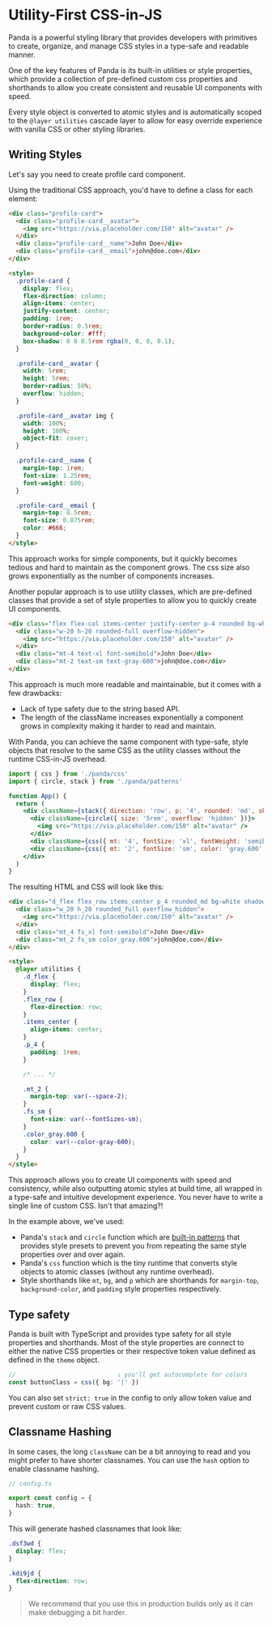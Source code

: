 # Utility-First CSS-in-JS

Panda is a powerful styling library that provides developers with primitives to create, organize, and manage CSS styles
in a type-safe and readable manner.

One of the key features of Panda is its built-in utilities or style properties, which provide a collection of
pre-defined custom css properties and shorthands to allow you create consistent and reusable UI components with speed.

Every style object is converted to atomic styles and is automatically scoped to the `@layer utilities` cascade layer to
allow for easy override experience with vanilla CSS or other styling libraries.

## Writing Styles

Let's say you need to create profile card component.

Using the traditional CSS approach, you'd have to define a class for each element:

```html
<div class="profile-card">
  <div class="profile-card__avatar">
    <img src="https://via.placeholder.com/150" alt="avatar" />
  </div>
  <div class="profile-card__name">John Doe</div>
  <div class="profile-card__email">john@doe.com</div>
</div>

<style>
  .profile-card {
    display: flex;
    flex-direction: column;
    align-items: center;
    justify-content: center;
    padding: 1rem;
    border-radius: 0.5rem;
    background-color: #fff;
    box-shadow: 0 0 0.5rem rgba(0, 0, 0, 0.1);
  }

  .profile-card__avatar {
    width: 5rem;
    height: 5rem;
    border-radius: 50%;
    overflow: hidden;
  }

  .profile-card__avatar img {
    width: 100%;
    height: 100%;
    object-fit: cover;
  }

  .profile-card__name {
    margin-top: 1rem;
    font-size: 1.25rem;
    font-weight: 600;
  }

  .profile-card__email {
    margin-top: 0.5rem;
    font-size: 0.875rem;
    color: #666;
  }
</style>
```

This approach works for simple components, but it quickly becomes tedious and hard to maintain as the component grows.
The css size also grows exponentially as the number of components increases.

Another popular approach is to use utility classes, which are pre-defined classes that provide a set of style properties
to allow you to quickly create UI components.

```html
<div class="flex flex-col items-center justify-center p-4 rounded bg-white shadow-lg">
  <div class="w-20 h-20 rounded-full overflow-hidden">
    <img src="https://via.placeholder.com/150" alt="avatar" />
  </div>
  <div class="mt-4 text-xl font-semibold">John Doe</div>
  <div class="mt-2 text-sm text-gray-600">john@doe.com</div>
</div>
```

This approach is much more readable and maintainable, but it comes with a few drawbacks:

- Lack of type safety due to the string based API.
- The length of the className increases exponentially a component grows in complexity making it harder to read and
  maintain.

With Panda, you can achieve the same component with type-safe, style objects that resolve to the same CSS as the utility
classes without the runtime CSS-in-JS overhead.

```jsx
import { css } from './panda/css'
import { circle, stack } from './panda/patterns'

function App() {
  return (
    <div className={stack({ direction: 'row', p: '4', rounded: 'md', shadow: 'lg', bg: 'white' })}>
      <div className={circle({ size: '5rem', overflow: 'hidden' })}>
        <img src="https://via.placeholder.com/150" alt="avatar" />
      </div>
      <div className={css({ mt: '4', fontSize: 'xl', fontWeight: 'semibold' })}>John Doe</div>
      <div className={css({ mt: '2', fontSize: 'sm', color: 'gray.600' })}>john@doe.com</div>
    </div>
  )
}
```

The resulting HTML and CSS will look like this:

```html
<div class="d_flex flex_row items_center p_4 rounded_md bg-white shadow-lg">
  <div class="w_20 h_20 rounded_full overflow_hidden">
    <img src="https://via.placeholder.com/150" alt="avatar" />
  </div>
  <div class="mt_4 fs_xl font-semibold">John Doe</div>
  <div class="mt_2 fs_sm color_gray.600">john@doe.com</div>
</div>

<style>
  @layer utilities {
    .d_flex {
      display: flex;
    }
    .flex_row {
      flex-direction: row;
    }
    .items_center {
      align-items: center;
    }
    .p_4 {
      padding: 1rem;
    }

    /* ... */

    .mt_2 {
      margin-top: var(--space-2);
    }
    .fs_sm {
      font-size: var(--fontSizes-sm);
    }
    .color_gray.600 {
      color: var(--color-gray-600);
    }
  }
</style>
```

This approach allows you to create UI components with speed and consistency, while also outputting atomic styles at
build time, all wrapped in a type-safe and intuitive development experience. You never have to write a single line of
custom CSS. Isn't that amazing?!

In the example above, we've used:

- Panda's `stack` and `circle` function which are [built-in patterns](#) that provides style presets to prevent you from
  repeating the same style properties over and over again.
- Panda's `css` function which is the tiny runtime that converts style objects to atomic classes (without any runtime
  overhead).
- Style shorthands like `mt`, `bg`, and `p` which are shorthands for `margin-top`, `background-color`, and `padding`
  style properties respectively.

## Type safety

Panda is built with TypeScript and provides type safety for all style properties and shorthands. Most of the style
properties are connect to either the native CSS properties or their respective token value defined as defined in the
`theme` object.

```ts
//                            ⤵ you'll get autocomplete for colors
const buttonClass = css({ bg: '|' })
```

You can also set `strict: true` in the config to only allow token value and prevent custom or raw CSS values.

## Classname Hashing

In some cases, the long `className` can be a bit annoying to read and you might prefer to have shorter classnames. You
can use the `hash` option to enable classname hashing.

```ts
// config.ts

export const config = {
  hash: true,
}
```

This will generate hashed classnames that look like:

```css
.dsf3wd {
  display: flex;
}

.kdi9jd {
  flex-direction: row;
}
```

> We recommend that you use this in production builds only as it can make debugging a bit harder.

